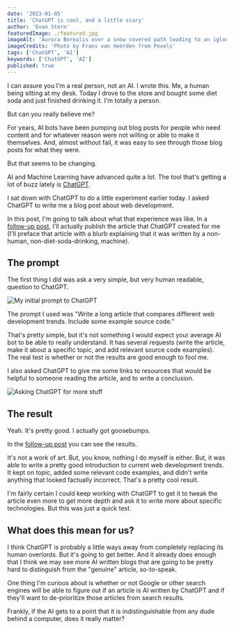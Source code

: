 ```yaml
---
date: '2023-01-05'
title: 'ChatGPT is cool, and a little scary'
author: 'Evan Stern'
featuredImage: ./featured.jpg
imageAlt: 'Aurora Borealis over a snow covered path leading to an igloo-like structure.'
imageCredits: 'Photo by Frans van Heerden from Pexels'
tags: ['ChatGPT', 'AI']
keywords: ['ChatGPT', 'AI']
published: true
---
```


I can assure you I'm a real person, not an AI. I wrote this. Me, a human being sitting at my desk. Today I drove to the store and bought some diet soda and just finished drinking it. I'm totally a person.

But can you really believe me?

For years, AI bots have been pumping out blog posts for people who need content and for whatever reason were not willing or able to make it themselves. And, almost without fail, it was easy to see through those blog posts for what they were.

But that seems to be changing.

AI and Machine Learning have advanced quite a lot. The tool that's getting a lot of buzz lately is [ChatGPT](https://openai.com/blog/chatgpt/).

I sat down with ChatGPT to do a little experiment earlier today. I asked ChatGPT to write me a blog post about web development.

In this post, I'm going to talk about what that experience was like. In a [follow-up post](/blog/2023-01-06-web-development-trends/), I'll actually publish the article that ChatGPT created for me (I'll preface that article with a blurb explaining that it was written by a non-human, non-diet-soda-drinking, machine).

## The prompt

The first thing I did was ask a very simple, but very human readable, question to ChatGPT.

![My initial prompt to ChatGPT](./initial-prompt.png)

The prompt I used was "Write a long article that compares different web development trends. Include some example source code."

That's pretty simple, but it's not something I would expect your average AI bot to be able to really understand. It has several requests (write the article, make it about a specific topic, and add relevant source code examples). The real test is whether or not the results are good enough to fool me.

I also asked ChatGPT to give me some links to resources that would be helpful to someone reading the article, and to write a conclusion.

![Asking ChatGPT for more stuff](./links-and-conclusion.png)

## The result

Yeah. It's pretty good. I actually got goosebumps.

In the [follow-up post](/blog/2023-01-06-web-development-trends/) you can see the results.

It's not a work of art. But, you know, nothing I do myself is either. But, it was able to write a pretty good introduction to current web development trends. It kept on topic, added some relevant code examples, and didn't write anything that looked factually incorrect. That's a pretty cool result.

I'm fairly certain I could keep working with ChatGPT to get it to tweak the article even more to get more depth and ask it to write more about specific technologies. But this was just a quick test.

## What does this mean for us?

I think ChatGPT is probably a little ways away from completely replacing its human overlords. But it's going to get better. And it already does enough that I think we may see more AI written blogs that are going to be pretty hard to distinguish from the "genuine" article, so-to-speak.

One thing I'm curious about is whether or not Google or other search engines will be able to figure out if an article is AI written by ChatGPT and if they'll want to de-prioritize those articles from search results.

Frankly, if the AI gets to a point that it is indistinguishable from any dude behind a computer, does it really matter?
